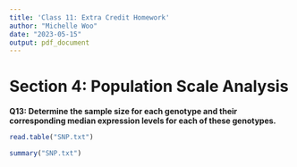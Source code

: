```yaml
---
title: 'Class 11: Extra Credit Homework'
author: "Michelle Woo"
date: "2023-05-15"
output: pdf_document
---
```


# Section 4: Population Scale Analysis

**Q13: Determine the sample size for each genotype and their corresponding median expression levels for each of these genotypes.**

```r
read.table("SNP.txt")

```

```r
summary("SNP.txt")

```
